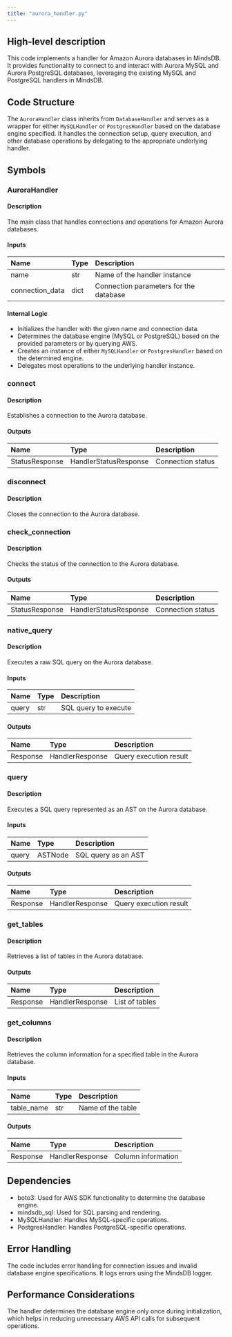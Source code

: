 ```yaml
---
title: "aurora_handler.py"
---
```


## High-level description
This code implements a handler for Amazon Aurora databases in MindsDB. It provides functionality to connect to and interact with Aurora MySQL and Aurora PostgreSQL databases, leveraging the existing MySQL and PostgreSQL handlers in MindsDB.

## Code Structure
The `AuroraHandler` class inherits from `DatabaseHandler` and serves as a wrapper for either `MySQLHandler` or `PostgresHandler` based on the database engine specified. It handles the connection setup, query execution, and other database operations by delegating to the appropriate underlying handler.

## Symbols

### AuroraHandler
#### Description
The main class that handles connections and operations for Amazon Aurora databases.

#### Inputs
| Name | Type | Description |
|:-----|:-----|:------------|
| name | str | Name of the handler instance |
| connection_data | dict | Connection parameters for the database |

#### Internal Logic
- Initializes the handler with the given name and connection data.
- Determines the database engine (MySQL or PostgreSQL) based on the provided parameters or by querying AWS.
- Creates an instance of either `MySQLHandler` or `PostgresHandler` based on the determined engine.
- Delegates most operations to the underlying handler instance.

### connect
#### Description
Establishes a connection to the Aurora database.

#### Outputs
| Name | Type | Description |
|:-----|:-----|:------------|
| StatusResponse | HandlerStatusResponse | Connection status |

### disconnect
#### Description
Closes the connection to the Aurora database.

### check_connection
#### Description
Checks the status of the connection to the Aurora database.

#### Outputs
| Name | Type | Description |
|:-----|:-----|:------------|
| StatusResponse | HandlerStatusResponse | Connection status |

### native_query
#### Description
Executes a raw SQL query on the Aurora database.

#### Inputs
| Name | Type | Description |
|:-----|:-----|:------------|
| query | str | SQL query to execute |

#### Outputs
| Name | Type | Description |
|:-----|:-----|:------------|
| Response | HandlerResponse | Query execution result |

### query
#### Description
Executes a SQL query represented as an AST on the Aurora database.

#### Inputs
| Name | Type | Description |
|:-----|:-----|:------------|
| query | ASTNode | SQL query as an AST |

#### Outputs
| Name | Type | Description |
|:-----|:-----|:------------|
| Response | HandlerResponse | Query execution result |

### get_tables
#### Description
Retrieves a list of tables in the Aurora database.

#### Outputs
| Name | Type | Description |
|:-----|:-----|:------------|
| Response | HandlerResponse | List of tables |

### get_columns
#### Description
Retrieves the column information for a specified table in the Aurora database.

#### Inputs
| Name | Type | Description |
|:-----|:-----|:------------|
| table_name | str | Name of the table |

#### Outputs
| Name | Type | Description |
|:-----|:-----|:------------|
| Response | HandlerResponse | Column information |

## Dependencies
- boto3: Used for AWS SDK functionality to determine the database engine.
- mindsdb_sql: Used for SQL parsing and rendering.
- MySQLHandler: Handles MySQL-specific operations.
- PostgresHandler: Handles PostgreSQL-specific operations.

## Error Handling
The code includes error handling for connection issues and invalid database engine specifications. It logs errors using the MindsDB logger.

## Performance Considerations
The handler determines the database engine only once during initialization, which helps in reducing unnecessary AWS API calls for subsequent operations.